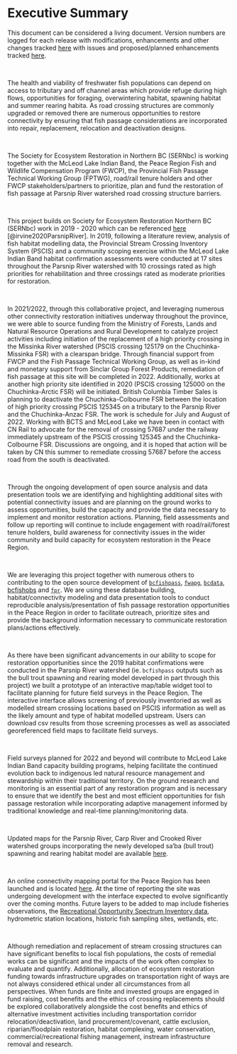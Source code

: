 

# Executive Summary {-}

This document can be considered a living document.  Version numbers are logged for each release with modifications, enhancements and other changes tracked [here](https://github.com/NewGraphEnvironment/fish_passage_parsnip_2021_reporting/blob/master/NEWS.md) with issues and proposed/planned enhancements tracked [here](https://github.com/NewGraphEnvironment/fish_passage_parsnip_2021_reporting/issues). 

<br>

The health and viability of freshwater fish populations can depend on access to tributary and off channel areas which provide refuge during high flows, opportunities for foraging, overwintering habitat, spawning habitat and summer rearing habita. As road crossing structures are commonly upgraded or removed there are numerous opportunities to restore connectivity by ensuring that fish passage considerations are incorporated into repair, replacement, relocation and deactivation designs. 

<br>

The Society for Ecosystem Restoration in Northern BC (SERNbc) is working together with the McLeod Lake Indian Band, the Peace Region Fish and Wildlife Compensation Program (FWCP), the Provincial Fish Passage Technical Working Group (FPTWG), road/rail tenure holders and other FWCP stakeholders/partners to prioritize, plan and fund the restoration of fish passage at Parsnip River watershed road crossing structure barriers. 

<br>

This project builds on Society for Ecosystem Restoration Northern BC (SERNbc) work in 2019 - 2020 which can be referenced [here](https://newgraphenvironment.github.io/Parsnip_Fish_Passage/) [@irvine2020ParsnipRiver]. In 2019, following a literature review, analysis of fish habitat modelling data, the Provincial Stream Crossing Inventory System (PSCIS) and a community scoping exercise within the McLeod Lake Indian Band habitat confirmation assessments were conducted at 17 sites throughout the Parsnip River watershed with 10 crossings rated as high priorities for rehabilitation and three crossings rated as moderate priorities for restoration.

<br>

In 2021/2022, through this collaborative project, and leveraging numerous other connectivity restoration initiatives underway throughout the province, we were able to source funding from the Ministry of Forests, Lands and Natural Resource Operations and Rural Development to catalyze project activities including initiation of the replacement of a high priority crossing in the Missinka River watershed (PSCIS crossing 125179 on the Chuchinka-Missinka FSR) with a clearspan bridge.  Through financial support from FWCP and the Fish Passage Technical Working Group, as well as in-kind and monetary support from Sinclar Group Forest Products, remediation of fish passage at this site will be completed in 2022.  Additionally, works at another high priority site identified in 2020 (PSCIS crossing 125000 on the Chuchinka-Arctic FSR) will be initiated. British Columbia Timber Sales is planning to deactivate the Chuchinka-Colbourne FSR between the location of high priority crossing PSCIS 125345 on a tributary to the Parsnip River and the Chuchinka-Anzac FSR. The work is schedule for July and August of 2022.  Working with BCTS and McLeod Lake we have been in contact with CN Rail to advocate for the removal of crossing 57687 under the railway immediately upstream of the PSCIS crossing 125345 and the Chuchinka-Colbourne FSR. Discussions are ongoing, and it is hoped that action will be taken by CN this summer to remediate crossing 57687 before the access road from the south is deactivated. 

<br>

Through the ongoing development of open source analysis and data presentation tools we are identifying and highlighting additional sites with potential connectivity issues and are planning on the ground works to assess opportunities, build the capacity and provide the data necessary to implement and monitor restoration actions.  Planning, field assessments and follow up reporting will continue to include engagement with road/rail/forest tenure holders, build awareness for connectivity issues in the wider community and build capacity for ecosystem restoration in the Peace Region. 


<br>

We are leveraging this project together with numerous others to contributing to the open source development of [`bcfishpass`](https://github.com/smnorris/bcfishpass), [`fwapg`](https://github.com/smnorris/fwapg), [`bcdata`](https://github.com/smnorris/bcdata), [bcfishobs](https://github.com/smnorris/bcfishobs) and [`fpr`](https://github.com/NewGraphEnvironment/fpr).  We are using these database building, habitat/connectivity modeling and data presentation tools to conduct reproducible analysis/presentation of fish passage restoration opportunities in the Peace Region in order to facilitate outreach, prioritize sites and provide the background information necessary to communicate restoration plans/actions effectively. 

<br>

As there have been significant advancements in our ability to scope for restoration opportunities since the 2019 habitat confirmations were conducted in the Parsnip River watershed (ie. `bcfishpass` outputs such as the bull trout spawning and rearing model developed in part through this project) we built a prototype of an interactive map/table widget tool to facilitate planning for future field surveys in the Peace Region. The interactive interface allows screening of previously inventoried as well as modelled stream crossing locations based on PSCIS information as well as the likely amount and type of habitat modelled upstream.  Users can download csv results from those screening processes as well as associated georeferenced field maps to facilitate field surveys. 

<br>

Field surveys planned for 2022 and beyond will contribute to McLeod Lake Indian Band capacity building programs, helping facilitate the continued evolution back to indigenous led natural resource management and stewardship within their traditional territory. On the ground research and monitoring is an essential part of any restoration program and is necessary to ensure that we identify the best and most efficient opportunities for fish passage restoration while incorporating adaptive management informed by traditional knowledge and real-time planning/monitoring data.

<br>

Updated maps for the Parsnip River, Carp River and Crooked River watershed groups incorporating the newly developed sa'ba (bull trout) spawning and rearing habitat model are available [here](https://hillcrestgeo.ca/outgoing/fishpassage/projects/parsnip/archive/2022-05-27/). 

<br>

An online connectivity mapping portal for the Peace Region has been launched and is located [here](https://newgraphenvironment.github.io/fish_passage_parsnip_2021_webmap). At the time of reporting the site was undergoing development with the interface expected to evolve significantly over the coming months.  Future layers to be added to map include fisheries observations, the  [Recreational Opportunity Spectrum Inventory data](https://catalogue.data.gov.bc.ca/dataset/recreational-opportunity-spectrum-inventory), hydrometric station locations, historic fish sampling sites, wetlands, etc.  

<br>

Although remediation and replacement of stream crossing structures can have significant benefits to local fish populations, the costs of remedial works can be significant and the impacts of the work often complex to evaluate and quantify. Additionally, allocation of ecosystem restoration funding towards infrastructure upgrades on transportation right of ways are not always considered ethical under all circumstances from all perspectives. When funds are finite and invested groups are engaged in fund raising, cost benefits and the ethics of crossing replacements should be explored collaboratively alongside the cost benefits and ethics of alternative investment activities including transportation corridor relocation/deactivation, land procurement/covenant, cattle exclusion, riparian/floodplain restoration, habitat complexing, water conservation, commercial/recreational fishing management, instream infrastructure removal and research.
